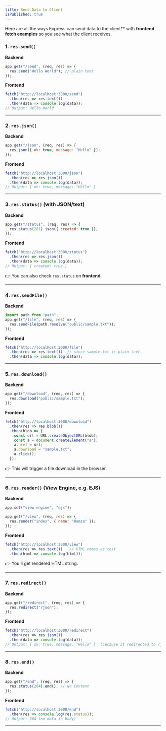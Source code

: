```yaml
---
title: Send Data to Client
isPublished: true
---
```


Here are all the ways Express can send data to the client** with **frontend fetch examples** so you see what the client receives.


### 1. **`res.send()`**

**Backend**

```js
app.get("/send", (req, res) => {
  res.send("Hello World"); // plain text
});
```

**Frontend**

```js
fetch("http://localhost:3000/send")
  .then(res => res.text())
  .then(data => console.log(data)); 
// Output: Hello World
```

---

### 2. **`res.json()`**

**Backend**

```js
app.get("/json", (req, res) => {
  res.json({ ok: true, message: "Hello" });
});
```

**Frontend**

```js
fetch("http://localhost:3000/json")
  .then(res => res.json())
  .then(data => console.log(data)); 
// Output: { ok: true, message: "Hello" }
```

---

### 3. **`res.status()` (with JSON/text)**

**Backend**

```js
app.get("/status", (req, res) => {
  res.status(201).json({ created: true });
});
```

**Frontend**

```js
fetch("http://localhost:3000/status")
  .then(res => res.json())
  .then(data => console.log(data)); 
// Output: { created: true }
```

👉 You can also check `res.status` on **frontend**.

---

### 4. **`res.sendFile()`**

**Backend**

```js
import path from "path";
app.get("/file", (req, res) => {
  res.sendFile(path.resolve("public/sample.txt"));
});
```

**Frontend**

```js
fetch("http://localhost:3000/file")
  .then(res => res.text())  // since sample.txt is plain text
  .then(data => console.log(data));
```

---

### 5. **`res.download()`**

**Backend**

```js
app.get("/download", (req, res) => {
  res.download("public/sample.txt");
});
```

**Frontend**

```js
fetch("http://localhost:3000/download")
  .then(res => res.blob())
  .then(blob => {
    const url = URL.createObjectURL(blob);
    const a = document.createElement("a");
    a.href = url;
    a.download = "sample.txt";
    a.click();
  });
```

👉 This will trigger a file download in the browser.

---

### 6. **`res.render()`** (View Engine, e.g. EJS)

**Backend**

```js
app.set("view engine", "ejs");

app.get("/view", (req, res) => {
  res.render("index", { name: "Hamza" });
});
```

**Frontend**

```js
fetch("http://localhost:3000/view")
  .then(res => res.text())   // HTML comes as text
  .then(html => console.log(html));
```

👉 You’ll get rendered HTML string.

---

### 7. **`res.redirect()`**

**Backend**

```js
app.get("/redirect", (req, res) => {
  res.redirect("/json");
});
```

**Frontend**

```js
fetch("http://localhost:3000/redirect")
  .then(res => res.json())
  .then(data => console.log(data));
// Output: { ok: true, message: "Hello" }  (because it redirected to /json)
```

---

### 8. **`res.end()`**

**Backend**

```js
app.get("/end", (req, res) => {
  res.status(204).end(); // No Content
});
```

**Frontend**

```js
fetch("http://localhost:3000/end")
  .then(res => console.log(res.status)); 
// Output: 204 (no data in body)
```

---


